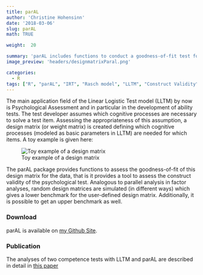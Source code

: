 ```yaml
---
title: parAL
author: 'Christine Hohensinn'
date: '2018-03-06'
slug: parAL
math: TRUE

weight:  20

summary: 'parAL includes functions to conduct a goodness-of-fit test for the user-defined design matrix of a Linear Logistic Test model (LLTM)'
image_preview: 'headers/designmatrixParal.png'

categories:
  - R
tags: ["R", "parAL", "IRT", "Rasch model", "LLTM", "Construct Validity"]
---
```


The main application field of the Linear Logistic Test model (LLTM) by now is Psychological Assessment and in particular in the development of ability tests. The test developer assumes which cognitive processes are necessary to solve a test item. Assessing the appropriateness of this assumption, a design matrix (or weight matrix) is created defining which cognitive processes (modeled as basic parameters in LLTM) are needed for which items. A toy example is given here: 

![Toy example of a design matrix](/img/headers/designmatrixParal.png)

The parAL package provides functions to assess the goodness-of-fit of this design matrix for the data, that is it provides a tool to assess the construct validity of the psychological test. Analogous to parallel analysis in factor analyses, random design matrices are simulated (in different ways) which gives a lower benchmark for the user-defined design matrix. Additionally, it is possible to get an upper benchmark as well.

### Download
parAL is available on [my Github Site](https://github.com/christinehohensinn/parAL).


### Publication
The analyses of two competence tests with LLTM and parAL are described in detail in [this paper](https://www.frontiersin.org/articles/10.3389/fpsyg.2017.00897/full)
